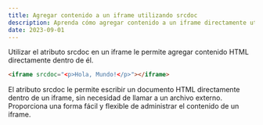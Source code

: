```yaml
---
title: Agregar contenido a un iframe utilizando srcdoc
description: Aprenda cómo agregar contenido a un iframe directamente utilizando el atributo srcdoc en HTML.
date: 2023-09-01
---
```


Utilizar el atributo srcdoc en un iframe le permite agregar contenido HTML directamente dentro de él.

```html
<iframe srcdoc="<p>Hola, Mundo!</p>"></iframe>
```

El atributo srcdoc le permite escribir un documento HTML directamente dentro de un iframe, sin necesidad de llamar a un archivo externo. Proporciona una forma fácil y flexible de administrar el contenido de un iframe.